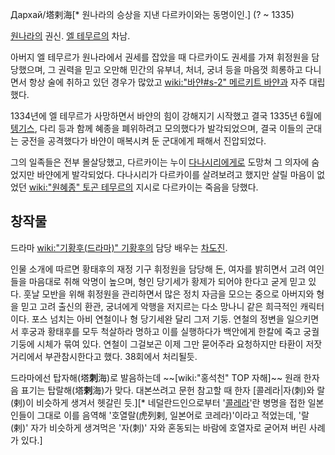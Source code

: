 Дархай/塔剌海[* 원나라의 승상을 지낸 다르카이와는 동명이인.]
(? ~ 1335)

[[원나라]]의 권신. [[엘 테무르]]의 차남.

아버지 엘 테무르가 원나라에서 권세를 잡았을 때 다르카이도 권세를 가져 휘정원을 담당했으며, 그 권력을 믿고 오만해 민간의 유부녀, 처녀, 궁녀 등을 마음껏 희롱하고 다니면서 항상 술에 취하고 있던 경우가 많았고 [[wiki:"바얀#s-2" 메르키트 바얀]]과 자주 대립했다.

1334년에 엘 테무르가 사망하면서 바얀의 힘이 강해지기 시작했고 결국 1335년 6월에 [[텡기스]], 다리 등과 함께 혜종을 폐위하려고 모의했다가 발각되었으며, 결국 이들의 군대는 궁전을 공격했다가 바얀이 매복시켜 둔 군대에게 패해서 진압되었다.

그의 일족들은 전부 몰살당했고, 다르카이는 누이 [[다나시리]]에게로 도망쳐 그 의자에 숨었지만 바얀에게 발각되었다. 다나시리가 다르카이를 살려보려고 했지만 살릴 마음이 없었던 [[wiki:"원혜종" 토곤 테무르]]의 지시로 다르카이는 죽음을 당했다.

== 창작물 ==
드라마 [[wiki:"기황후(드라마)" 기황후]]의 담당 배우는 [[차도진]].

인물 소개에 따르면 황태후의 재정 기구 휘정원을 담당해 돈, 여자를 밝히면서 고려 여인들을 마음대로 취해 악명이 높으며, 형인 당기세가 황제가 되어야 한다고 굳게 믿고 있다. 훗날 모반을 위해 휘정원을 관리하면서 많은 정치 자금을 모으는 중으로 아버지와 형을 믿고 고려 출신의 환관, 궁녀에게 악행을 저지르는 다소 망나니 같은 희극적인 캐릭터이다. 포스 넘치는 아비 연철이나 형 당기세완 달리 그저 기둥. 연철의 정변을 일으키면서 후궁과 황태후를 모두 척살하라 명하고 이를 실행하다가 백안에게 한칼에 죽고 궁궐 기둥에 시체가 묶여 있다. 연철이 그걸보곤 이제 그만 묻어주라 요청하지만 타환이 저잣거리에서 부관참시한다고 했다. 38회에서 처리될듯.

드라마에선 탑자해(塔'''刺'''海)로 발음하는데 ~~[wiki:"홍석천" TOP 자해]~~ 원래 한자음 표기는 탑랄해(塔'''剌'''海)가 맞다. 대본쓰려고 문헌 참고할 때 한자 [콜레라|자(刺)와 랄(剌)이 비슷하게 생겨서 헷갈린 듯.][* 네덜란드인으로부터 '[[콜레라]]'란 병명을 접한 일본인들이 그대로 이를 음역해 '호열랄(虎列剌, 일본어로 코레라)'이라고 적었는데, '랄(剌)' 자가 비슷하게 생겨먹은 '자(刺)' 자와 혼동되는 바람에 호열자로 굳어져 버린 사례가 있다.]

